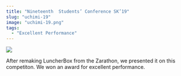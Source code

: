 ```yaml
---
title: "Nineteenth  Students’ Conference SK’19"
slug: "uchimi-19"
image: "uchimi-19.png"
tags:
  - "Excellent Performance"
---
```


![](/uchimi-19.png)

After remaking LuncherBox from the Zarathon, we presented it on this competiton.
We won an award for excellent performance.
